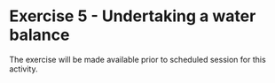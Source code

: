 # Exercise 5 - Undertaking a water balance {#E5 .unnumbered}

The exercise will be made available prior to scheduled session for this activity.

